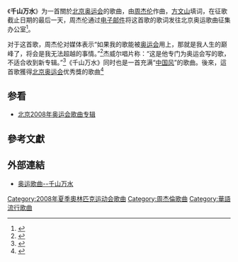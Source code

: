 {{Infobox song
| type           = single
| Name           = 千山万水
| Artist         = [[周杰倫|周杰倫]]
| Album          = 北京2008年奥运会歌曲专辑
| Released       = [[2008年|2008年]][[5月2日|5月2日]]（{{CHN}}）
| Genre          = [[中文流行音乐|流行]]
| Length         = 4分07秒
| Label          = [[中国唱片总公司|中国唱片]]、[[天凯唱片|天凯唱片]]（中国大陆）<br />[[索尼音樂娛樂|索尼博德曼]]、[[杰威爾音樂|杰威爾音樂]]（全球）
| Lyricist       = [[方文山|方文山]]
| Composer       = 周杰倫
| Certification  = 北京2008年奥运会优秀歌曲奖
}}
《'''千山万水'''》为一首關於[[2008年夏季奥林匹克运动会|北京奥运会]]的歌曲，由[[周杰伦|周杰伦]]作曲，[[方文山|方文山]]填词，在征歌截止日期的最后一天，周杰伦通过[[电子邮件|电子邮件]]将这首歌的歌词发往北京奥运歌曲征集办公室<ref>{{Cite web |url=http://www.beijing2008.cn/culture/songs/dynamic/n214265075.shtml |title=周杰伦方文山林夕小柯群星闪耀 第四届奥运征歌尾声掀高潮 |accessdate=2008-05-09 |archive-date=2008-09-07 |archive-url=https://web.archive.org/web/20080907014712/http://www.beijing2008.cn/culture/songs/dynamic/n214265075.shtml |dead-url=no }}</ref>。

对于这首歌，周杰伦对媒体表示“如果我的歌能被[[奥运会|奥运会]]用上，那就是我人生的巅峰了，将会是我无法超越的事情。”<ref>{{Cite web |url=http://2008.sohu.com/20080105/n254479813.shtml |title=奥运歌曲让周杰伦犯愁 直言能被选中是人生巅峰 |accessdate=2008-05-09 |archive-date=2008-10-14 |archive-url=https://web.archive.org/web/20081014185958/http://2008.sohu.com/20080105/n254479813.shtml |dead-url=no }}</ref>杰威尔唱片称：“这是他专门为奥运会写的歌，不适合收到新专辑。”<ref>{{Cite web |url=http://news.cctv.com/performance/20080414/107980.shtml |title=周杰伦为奥运写新歌《千山万水》令歌迷惊喜 |accessdate=2008-05-10 |archive-date=2008-04-22 |archive-url=https://web.archive.org/web/20080422023014/http://news.cctv.com/performance/20080414/107980.shtml |dead-url=no }}</ref>《千山万水》同时也是一首充满“[[中国风|中国风]]”的歌曲。後來，這首歌獲得[[2008年夏季奥林匹克运动会|北京奥运会]]优秀獎的歌曲<ref>{{Cite web |url=http://www.zaobao.com/special/newspapers/2008/05/21dnn080502.shtml |title=北京奥运进入倒计时百天 优秀歌曲名单揭晓 |accessdate=2008-05-10 |archive-date=2008-05-05 |archive-url=https://web.archive.org/web/20080505134107/http://www.zaobao.com/special/newspapers/2008/05/21dnn080502.shtml |dead-url=no }}</ref>

==参看==
*[[北京2008年奥运会歌曲专辑|北京2008年奥运会歌曲专辑]]

==參考文獻==
<div class="references-small">
<references />

==外部連結==
*[https://web.archive.org/web/20080906203919/http://www.beijing2008.cn/video/promotional/qianshanwanshui/index.shtml 奥运歌曲--千山万水]

{{周杰倫歌曲}}
[[Category:2008年夏季奧林匹克运动会歌曲|Category:2008年夏季奧林匹克运动会歌曲]]
[[Category:周杰倫歌曲|Category:周杰倫歌曲]]
[[Category:華語流行歌曲|Category:華語流行歌曲]]